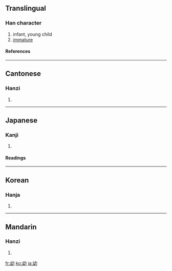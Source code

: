 ==Translingual==
===Han character===
{{Han char|rn=52|rad=幺|as=02|sn=5|four=2472<sub>7</sub>|canj=女戈大尸 (VIKS)}}
# infant, young child
# [[immature]]
====References====
{{Han ref|kx=0342.020|dkj=09193|dj=0650.090|hdz=21093.070|uh=5E7C|ud=24188|bh=A5AE|bd=42414}}
----
==Cantonese==
===Hanzi===
{{yue-hanzi|jyut=|y=yau3}}
# {{defn|Cantonese}}
----
==Japanese==
===Kanji===
{{ja-kanji|grade=6|rs=幺02}}
# {{defn|Japanese}} 
====Readings====
{{ja-readings|on=[[よう]] (yō), [[ゆう]] (yū)|kun=[[おさない]] (osanai)}}
----
==Korean==
===Hanja===
{{ko-hanja|hangeul=유|rv=yu|mr=yu}}
# {{defn|Korean}}
----
==Mandarin==
===Hanzi===
{{cmn-hanzi|pin=[[yòu]] ([[you4]])|wg=yu<sup>4</sup>}}
# {{defn|Mandarin}}

[[fr:幼]]
[[ko:幼]]
[[ja:幼]]